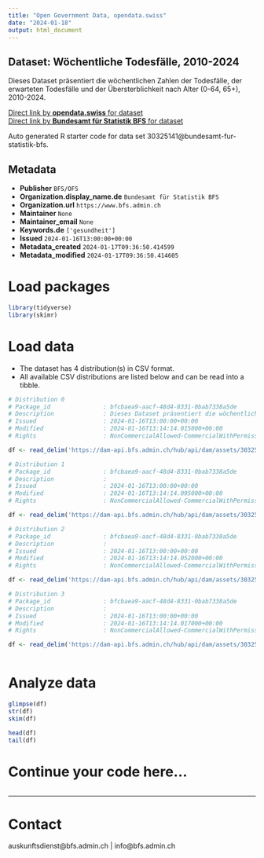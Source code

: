 ```yaml
---
title: "Open Government Data, opendata.swiss"
date: "2024-01-18"
output: html_document
---
```


## Dataset: Wöchentliche Todesfälle, 2010-2024

Dieses Dataset präsentiert die wöchentlichen Zahlen der Todesfälle, der erwarteten Todesfälle und der Übersterblichkeit nach Alter (0-64, 65+), 2010-2024.

[Direct link by **opendata.swiss** for dataset](https://opendata.swiss/de/dataset/wochentliche-todesfalle-2010-2024)<br>
[Direct link by **Bundesamt für Statistik BFS** for dataset](https://www.bfs.admin.ch/asset/de/ts-d-14.03.04.03-wr)

Auto generated R starter code for data set 30325141@bundesamt-fur-statistik-bfs.

## Metadata

- **Publisher** `BFS/OFS`
- **Organization.display_name.de** `Bundesamt für Statistik BFS`
- **Organization.url** `https://www.bfs.admin.ch`
- **Maintainer** `None`
- **Maintainer_email** `None`
- **Keywords.de** `['gesundheit']`
- **Issued** `2024-01-16T13:00:00+00:00`
- **Metadata_created** `2024-01-17T09:36:50.414599`
- **Metadata_modified** `2024-01-17T09:36:50.414605`


# Load packages

```r

library(tidyverse)
library(skimr)

```

# Load data

-   The dataset has 4 distribution(s) in CSV format.
-   All available CSV distributions are listed below and can be read into a tibble.

```r

# Distribution 0
# Package_id               : bfcbaea9-aacf-48d4-8331-0bab7338a5de
# Description              : Dieses Dataset präsentiert die wöchentlichen Zahlen der Todesfälle, der erwarteten Todesfälle und der Übersterblichkeit nach Alter (0-64, 65+), 2010-2024.
# Issued                   : 2024-01-16T13:00:00+00:00
# Modified                 : 2024-01-16T13:14:14.015000+00:00
# Rights                   : NonCommercialAllowed-CommercialWithPermission-ReferenceRequired

df <- read_delim('https://dam-api.bfs.admin.ch/hub/api/dam/assets/30325162/master')

# Distribution 1
# Package_id               : bfcbaea9-aacf-48d4-8331-0bab7338a5de
# Description              : 
# Issued                   : 2024-01-16T13:00:00+00:00
# Modified                 : 2024-01-16T13:14:14.095000+00:00
# Rights                   : NonCommercialAllowed-CommercialWithPermission-ReferenceRequired

df <- read_delim('https://dam-api.bfs.admin.ch/hub/api/dam/assets/30325151/master')

# Distribution 2
# Package_id               : bfcbaea9-aacf-48d4-8331-0bab7338a5de
# Description              : 
# Issued                   : 2024-01-16T13:00:00+00:00
# Modified                 : 2024-01-16T13:14:14.052000+00:00
# Rights                   : NonCommercialAllowed-CommercialWithPermission-ReferenceRequired

df <- read_delim('https://dam-api.bfs.admin.ch/hub/api/dam/assets/30325165/master')

# Distribution 3
# Package_id               : bfcbaea9-aacf-48d4-8331-0bab7338a5de
# Description              : 
# Issued                   : 2024-01-16T13:00:00+00:00
# Modified                 : 2024-01-16T13:14:14.017000+00:00
# Rights                   : NonCommercialAllowed-CommercialWithPermission-ReferenceRequired

df <- read_delim('https://dam-api.bfs.admin.ch/hub/api/dam/assets/30325156/master')



```

# Analyze data

```r

glimpse(df)
str(df)
skim(df)

head(df)
tail(df)

```

# Continue your code here...

```r

```

------------------------------------------------------------------------

# Contact

auskunftsdienst@bfs.admin.ch | info@bfs.admin.ch
